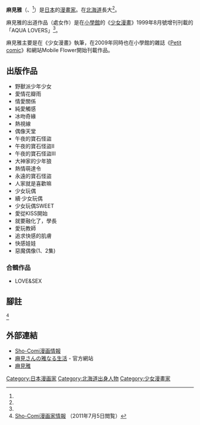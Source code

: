 {{blpsources|time=2019-03-22}}
'''麻見雅'''（{{jpn|j=麻見 雅|kn=あさみ みやび}}、{{bd||1月28日}}<ref name="ref1" />）是[[日本|日本]]的[[漫畫家|漫畫家]]。在[[北海道|北海道]]長大<ref name="ref1" />。

麻見雅的出道作品（處女作）是在[[小學館|小學館]]的《[[少女漫畫|少女漫畫]]》1999年8月號增刊刊載的「AQUA LOVERS」<ref name="ref1" />。

麻見雅主要是在《少女漫畫》執筆，在2009年同時也在小學館的雜誌《[[Petit_comic|Petit comic]]》和網站Mobile Flower開始刊載作品。
== 出版作品 ==
* 野獸派少年少女
* 愛情花瓣雨
* 情愛關係
* 純愛觸感
* 冰吻奇緣
* 熱視線
* 偶像天堂
* 午夜的寶石怪盜
* 午夜的寶石怪盜Ⅱ
* 午夜的寶石怪盜Ⅲ
* 大神家的少年狼
* 熱情萌達令
* 永遠的寶石怪盜
* 人家就是喜歡嘛
* 少女玩偶
* 續‧少女玩偶
* 少女玩偶SWEET
* 愛從KISS開始
* 就要融化了，學長
* 愛玩教師
* 追求快感的肌膚
* 快感娃娃
* 惡魔偶像(1、2集)

=== 合輯作品 ===
* LOVE&SEX

== 腳註 ==
<references>
<ref name="ref1">[http://www.sho-comi.com/artistinfo/kurumatani.html Sho-Comi漫画家情報] {{Wayback|url=http://www.sho-comi.com/artistinfo/kurumatani.html |date=20150401044127 }}（2011年7月5日閲覧）</ref>
</references>

== 外部連結 ==
* [https://web.archive.org/web/20150401033343/http://www.sho-comi.com/artistinfo/asami.html Sho-Comi漫画情報]
* [http://asamiyabin.noor.jp/index.html 麻見さんの雅なる生活] - 官方網站
* [https://ja.wikipedia.org/wiki/%E9%BA%BB%E8%A6%8B%E9%9B%85#cite_ref-profile_1-0 麻見雅]

{{normdaten}}
{{DEFAULTSORT:asami miyabi}}
[[Category:日本漫画家|Category:日本漫画家]]
[[Category:北海道出身人物|Category:北海道出身人物]]
[[Category:少女漫畫家|Category:少女漫畫家]]
{{日本漫画家小作品}}